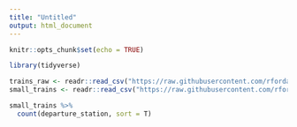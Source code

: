 ```yaml
---
title: "Untitled"
output: html_document
---
```


```r
knitr::opts_chunk$set(echo = TRUE)
```

```r
library(tidyverse)

trains_raw <- readr::read_csv("https://raw.githubusercontent.com/rfordatascience/tidytuesday/master/data/2019/2019-02-26/full_trains.csv")
small_trains <- readr::read_csv("https://raw.githubusercontent.com/rfordatascience/tidytuesday/master/data/2019/2019-02-26/small_trains.csv") 
```

```r
small_trains %>% 
  count(departure_station, sort = T)
```

